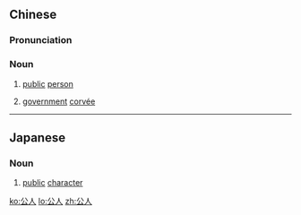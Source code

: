 ==Chinese==
{{zh-forms}}

===Pronunciation===
{{zh-pron
|m=gōngrén
|ma=zh-gōngrén.ogg
|cat=n
}}

===Noun===
{{zh-noun}}

# {{lb|zh|legal}} [[public]] [[person]]
# {{lb|zh|archaic}} [[government]] [[corvée]]

----

==Japanese==
{{ja-kanjitab|こう|じん|yomi=on}}

===Noun===
{{ja-noun|こうじん}}

# [[public]] [[character]]

[[ko:公人]]
[[lo:公人]]
[[zh:公人]]